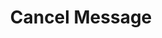 ---
title: "Cancel Message"
sidebarTitle: "Cancel Message"
openapi: "/openapi.yaml POST /v2/accounts/{account_id}/messages/{message_id}/cancel"
---
